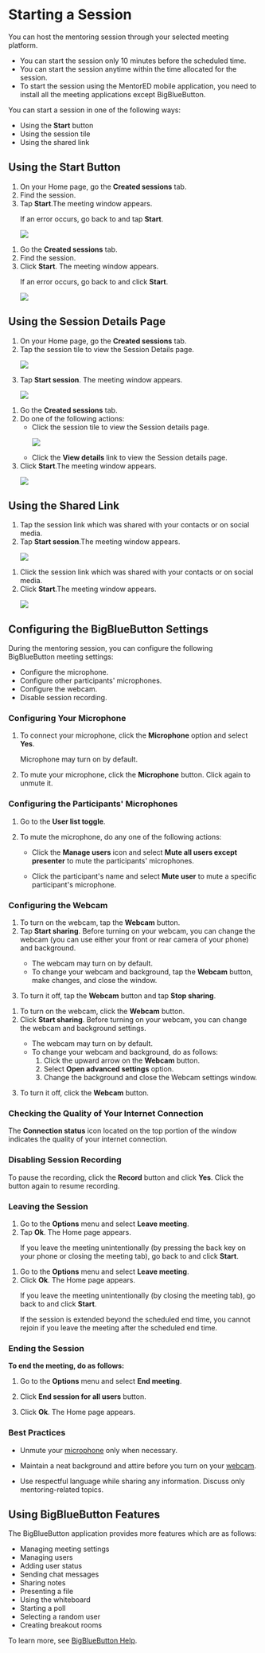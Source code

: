 
# Starting a Session 

You can host the mentoring session through your selected meeting platform.

<Admonition type="note">
<ul>
<li>You can start the session only 10 minutes before the scheduled time.</li>
<li>You can start the session anytime within the time allocated for the session.</li>
<li>To start the session using the MentorED mobile application, you need to install all the meeting applications except BigBlueButton.</li>
</ul>
</Admonition>

You can start a session in one of the following ways:

* Using the **Start** button
* Using the session tile
* Using the shared link

## Using the Start Button
<Tabs>
<TabItem value="mentored mobile application" label="Mobile App" default>
<ol>
<li>On your Home page, go the <b>Created sessions</b> tab.</li>
<li>Find the session.</li>
<li>Tap <b>Start</b>.The meeting window appears.
<p>
   <Admonition type="tip">    
   <p>If an error occurs, go back to <PartialExample mentored /> and tap <b>Start</b>.</p>
   </Admonition>
</p>
<p>
   <img src={StartButton} />
</p>
</li>
</ol>
</TabItem>
<TabItem value="mentored portal" label="Web Portal">
<ol>
<li>Go the <b>Created sessions</b> tab.</li>
<li>Find the session.</li>
<li>Click <b>Start</b>. The meeting window appears.
<p>
   <Admonition type="tip">    
   <p>If an error occurs, go back to <PartialExample mentored /> and click <b>Start</b>.</p>
   </Admonition>
</p>
<p>
   <img src={PortalStartButton} />
</p>
</li>
</ol>
</TabItem>
</Tabs>

## Using the Session Details Page

<Tabs>
<TabItem value="mentored mobile application" label="Mobile App" default>
<ol>
<li>On your Home page, go the <b>Created sessions</b> tab.</li>
<li>Tap the session tile to view the Session Details page.
<p>
   <img src={NewSession} />
</p>
</li>
<li>Tap <b>Start session</b>. The meeting window appears.
<p>
   <img src={StartSessionButton} />
</p>
</li>
</ol>
</TabItem>
<TabItem value="mentored portal" label="Web Portal">
<ol>
<li>Go the <b>Created sessions</b> tab.</li>
<li>Do one of the following actions:
   <ul>
   <li>Click the session tile to view the Session details page.
   <p>
      <img src={PortalNewSession} />
   </p>
   </li>
   <li>Click the <b>View details</b> link to view the Session details page.</li>
   </ul>
</li>
<li>Click <b>Start</b>.The meeting window appears.
<p>
   <img src={PortalSessionDetailsStart} />
</p>
</li>
</ol>
</TabItem>
</Tabs>

## Using the Shared Link

<Tabs>
<TabItem value="mentored mobile application" label="Mobile App" default>
<ol>
<li>Tap the session link which was shared with your contacts or on social media.</li> 
<li>Tap <b>Start session</b>.The meeting window appears.
<p>
   <img src={StartSessionButton} />
</p>
</li>
</ol>
</TabItem>
<TabItem value="mentored portal" label="Web Portal">
<ol>
<li>Click the session link which was shared with your contacts or on social media.</li> 
<li>Click <b>Start</b>.The meeting window appears.
<p>
   <img src={PortalSessionDetailsStart} />
</p>
</li>
</ol>
</TabItem>
</Tabs>

## Configuring the BigBlueButton Settings

During the mentoring session, you can configure the following BigBlueButton meeting settings:

* Configure the microphone.
* Configure other participants' microphones.
* Configure the webcam.
* Disable session recording.

### Configuring Your Microphone

1. To connect your microphone, click the **Microphone** option and select **Yes**. 

   <Admonition type="note"> 
   <p>Microphone may turn on by default.</p>
   </Admonition>

2.	To mute your microphone, click the **Microphone** button. Click again to unmute it.

### Configuring the Participants' Microphones

1. Go to the **User list toggle**.

2. To mute the microphone, do any one of the following actions:

   * Click the **Manage users** icon and select **Mute all users except presenter** to mute the participants' microphones.

   * Click the participant's name and select **Mute user** to mute a specific participant's microphone.

### Configuring the Webcam

<Tabs>
<TabItem value="mentored mobile application" label="Mobile App" default>
<ol>
<li>To turn on the webcam, tap the <b>Webcam</b> button.</li>
<li>Tap <b>Start sharing</b>. Before turning on your webcam, you can change the webcam (you can use either your front or rear camera of your phone) and background. 
<p>  
   <Admonition type="note">
   <ul>
   <li>The webcam may turn on by default.</li>
   <li>To change your webcam and background, tap the <b>Webcam</b> button, make changes, and close the window.</li>
   </ul>
   </Admonition>
</p>
</li>
<li>To turn it off, tap the <b>Webcam</b> button and tap <b>Stop sharing</b>.</li>
</ol>
</TabItem>
<TabItem value="mentored portal" label="Web Portal" default>
<ol>
<li>To turn on the webcam, click the <b>Webcam</b> button.</li>
<li>Click <b>Start sharing</b>. Before turning on your webcam, you can change the webcam and background settings. 
<p> 
   <Admonition type="note">
   <ul>
   <li>The webcam may turn on by default.</li>
   <li>To change your webcam and background, do as follows:
      <ol>
      <li>Click the upward arrow on the <b>Webcam</b> button.</li>
      <li>Select <b>Open advanced settings</b> option.</li>
      <li>Change the background and close the Webcam settings window.</li>
      </ol>
   </li>
   </ul>
   </Admonition>
</p>
</li>
<li>To turn it off, click the <b>Webcam</b> button.</li>
</ol>
</TabItem>
</Tabs>

### Checking the Quality of Your Internet Connection 

The **Connection status** icon located on the top portion of the window indicates the quality of your internet connection.

### Disabling Session Recording

To pause the recording, click the **Record** button and click **Yes**. Click the button again to resume recording.

### Leaving the Session

<Tabs>
<TabItem value="mentored mobile application" label="Mobile App" default>
<ol>
<li>Go to the <b>Options</b> menu and select <b>Leave meeting</b>.</li>
<li>Tap <b>Ok</b>. The <PartialExample mentored /> Home page appears.
<p>
   <Admonition type="note">    
   <p>If you leave the meeting unintentionally (by pressing the back key on your phone or closing the meeting tab), go back to <PartialExample mentored /> and click <b>Start</b>.</p>
   </Admonition>
</p>
</li>
</ol>
</TabItem>
<TabItem value="mentored portal" label="Web Portal" default>
<ol>
<li>Go to the <b>Options</b> menu and select <b>Leave meeting</b>.</li>
<li>Click <b>Ok</b>. The <PartialExample mentored /> Home page appears.
<p>
   <Admonition type="note">    
   <p>If you leave the meeting unintentionally (by closing the meeting tab), go back to <PartialExample mentored /> and click <b>Start</b>.</p>
   </Admonition>
</p> 
<p>
   <Admonition type="caution">
   <p>If the session is extended beyond the scheduled end time, you cannot rejoin if you leave the meeting after the scheduled end time.</p>
   </Admonition>
</p>
</li>
</ol>
</TabItem>
</Tabs>

### Ending the Session

**To end the meeting, do as follows:**

1. Go to the **Options** menu and select **End meeting**.

2. Click **End session for all users** button.

3. Click **Ok**. The <PartialExample mentored /> Home page appears.

### Best Practices

- Unmute your [microphone](#configuring-the-microphone) only when necessary.

- Maintain a neat background and attire before you turn on your [webcam](#configuring-the-webcam). 

- Use respectful language while sharing any information. Discuss only mentoring-related topics.

## Using BigBlueButton Features

The BigBlueButton application provides more features which are as follows:

* Managing meeting settings
* Managing users
* Adding user status
* Sending chat messages
* Sharing notes
* Presenting a file
* Using the whiteboard
* Starting a poll
* Selecting a random user
* Creating breakout rooms

<Admonition type="info">
<p>To learn more, see <a href="https://bigbluebutton.org/teachers/tutorials/">BigBlueButton Help</a>.</p>
</Admonition>
